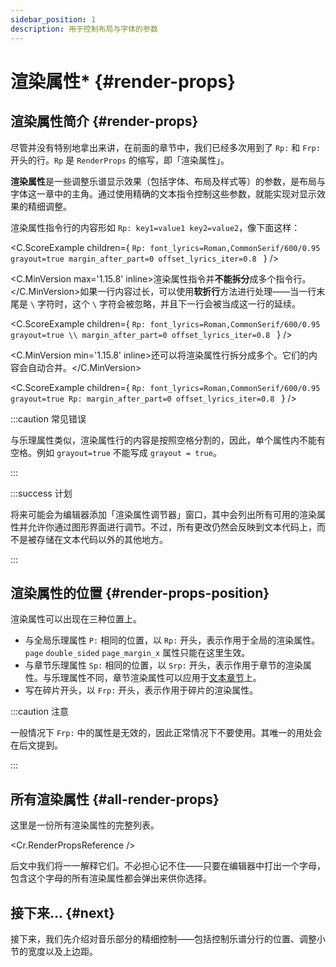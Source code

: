 ```yaml
---
sidebar_position: 1
description: 用于控制布局与字体的参数
---
```


# 渲染属性* {#render-props}

## 渲染属性简介 {#render-props}

尽管并没有特别地拿出来讲，在前面的章节中，我们已经多次用到了 `Rp:` 和 `Frp:` 开头的行。`Rp` 是 `RenderProps` 的缩写，即「渲染属性」。

**渲染属性**是一些调整乐谱显示效果（包括字体、布局及样式等）的参数，是布局与字体这一章中的主角。通过使用精确的文本指令控制这些参数，就能实现对显示效果的精细调整。

渲染属性指令行的内容形如 `Rp: key1=value1 key2=value2`，像下面这样：

<C.ScoreExample children={
`Rp: font_lyrics=Roman,CommonSerif/600/0.95 grayout=true margin_after_part=0 offset_lyrics_iter=0.8
`
} />

&#xFEFF;<C.MinVersion max='1.15.8' inline>渲染属性指令并**不能拆分**成多个指令行。</C.MinVersion>如果一行内容过长，可以使用**软折行**方法进行处理——当一行末尾是 `\` 字符时，这个 `\` 字符会被忽略，并且下一行会被当成这一行的延续。

<C.ScoreExample children={
`Rp: font_lyrics=Roman,CommonSerif/600/0.95 grayout=true \\
    margin_after_part=0 offset_lyrics_iter=0.8
`
} />

&#xFEFF;<C.MinVersion min='1.15.8' inline>还可以将渲染属性行拆分成多个。它们的内容会自动合并。</C.MinVersion>

<C.ScoreExample children={
`Rp: font_lyrics=Roman,CommonSerif/600/0.95 grayout=true
Rp: margin_after_part=0 offset_lyrics_iter=0.8
`
} />

:::caution 常见错误

与乐理属性类似，渲染属性行的内容是按照空格分割的，因此，单个属性内不能有空格。例如 `grayout=true` 不能写成 `grayout = true`。

:::

:::success 计划

将来可能会为编辑器添加「渲染属性调节器」窗口，其中会列出所有可用的渲染属性并允许你通过图形界面进行调节。不过，所有更改仍然会反映到文本代码上，而不是被存储在文本代码以外的其他地方。

:::

## 渲染属性的位置 {#render-props-position}

渲染属性可以出现在三种位置上。

- 与全局乐理属性 `P:` 相同的位置，以 `Rp:` 开头，表示作用于全局的渲染属性。`page` `double_sided` `page_margin_x` 属性只能在这里生效。
- 与章节乐理属性 `Sp:` 相同的位置，以 `Srp:` 开头，表示作用于章节的渲染属性。与乐理属性不同，章节渲染属性可以应用于[文本章节](/docs/tutorial-basics/multiarticle#text-article)上。
- 写在碎片开头，以 `Frp:` 开头，表示作用于碎片的渲染属性。

:::caution 注意

一般情况下 `Frp:` 中的属性是无效的，因此正常情况下不要使用。其唯一的用处会在后文提到。

:::

## 所有渲染属性 {#all-render-props}

这里是一份所有渲染属性的完整列表。

<Cr.RenderPropsReference />

后文中我们将一一解释它们。不必担心记不住——只要在编辑器中打出一个字母，包含这个字母的所有渲染属性都会弹出来供你选择。

## 接下来... {#next}

接下来，我们先介绍对音乐部分的精细控制——包括控制乐谱分行的位置、调整小节的宽度以及上边距。
